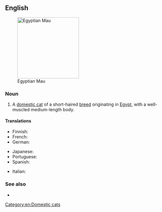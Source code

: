 ==English==
[[File:Mauegytiensmoke.jpg|thumb|right|200px|Egyptian Mau]]

===Noun===
{{en-noun}}

# A [[domestic cat]] of a short-haired [[breed]] originating in [[Egypt]], with a well-muscled medium-length body.

====Translations====
{{trans-top|Egyptian Mau}}
* Finnish: {{t|fi|egyptinmau}}
* French: {{t-needed|fr}}
* German: {{t-needed|de}}
{{trans-mid}}
* Japanese: {{t|ja|エジプシャンマウ|sc=Jpan|tr=[[Ejipushan Mau]]}}
* Portuguese: {{t|pt|mau egípcio|m}}
* Spanish: {{t-needed|es}}
{{trans-bottom}}

{{checktrans-top}}
* Italian: {{t-check|it|gatto Egyptian Mau|m}}
{{trans-mid}}
{{trans-bottom}}

===See also===
* {{pedia}}
{{commonscat|Egyptian Mau}}

[[Category:en:Domestic cats]]